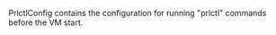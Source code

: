 <!-- Code generated from the comments of the PrlctlConfig struct in builder/parallels/common/prlctl_config.go; DO NOT EDIT MANUALLY -->

PrlctlConfig contains the configuration for running "prlctl" commands
before the VM start.
